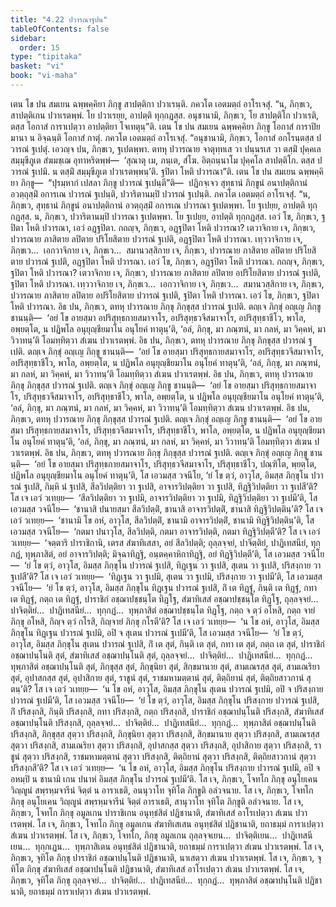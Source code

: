 ```yaml
---
title: "4.22 ปวารณาฐปน"
tableOfContents: false
sidebar:
  order: 15
type: "tipitaka"
basket: "vi"
book: "vi-maha"
---
```



<DynamicBreadcrumb />

<Division number="235" book="vi-maha">

<Paragraph number="1088" book="vi-maha">
เตน โข ปน สมเยน ฉพฺพคฺคิยา ภิกฺขู สาปตฺติกา ปวาเรนฺติ. ภควโต เอตมตฺถํ อาโรเจสุํ. “น, ภิกฺขเว, สาปตฺติเกน ปวาเรตพฺพํ. โย ปวาเรยฺย, อาปตฺติ ทุกฺกฏสฺส. อนุชานามิ, ภิกฺขเว, โย สาปตฺติโก ปวาเรติ, ตสฺส โอกาสํ การาเปตฺวา อาปตฺติยา โจเทตุนฺ”ติ.
</Paragraph>

<Paragraph number="1089" book="vi-maha">
เตน โข ปน สมเยน ฉพฺพคฺคิยา ภิกฺขู โอกาสํ การาปิยมานา น อิจฺฉนฺติ โอกาสํ กาตุํ. ภควโต เอตมตฺถํ อาโรเจสุํ. “อนุชานามิ, ภิกฺขเว, โอกาสํ อกโรนฺตสฺส ปวารณํ ฐเปตุํ. เอวญฺจ ปน, ภิกฺขเว, ฐเปตพฺพา. ตทหุ ปวารณาย จาตุทฺทเส วา ปนฺนรเส วา ตสฺมิํ ปุคฺคเล สมฺมุขีภูเต สํฆมชฺเฌ อุทาหริตพฺพํ—  ‘สุณาตุ เม, ภนฺเต, สํโฆ. อิตฺถนฺนาโม ปุคฺคโล สาปตฺติโก. ตสฺส ปวารณํ ฐเปมิ. น ตสฺมิํ สมฺมุขีภูเต ปวาเรตพฺพนฺ’ติ. ฐปิตา โหติ ปวารณา”ติ.
</Paragraph>

<Paragraph number="1090" book="vi-maha">
เตน โข ปน สมเยน ฉพฺพคฺคิยา ภิกฺขู—  “ปุรมฺหากํ เปสลา ภิกฺขู ปวารณํ ฐเปนฺตี”ติ—  ปฏิกจฺเจว สุทฺธานํ ภิกฺขูนํ อนาปตฺติกานํ อวตฺถุสฺมิํ อการเณ ปวารณํ ฐเปนฺติ, ปวาริตานมฺปิ ปวารณํ ฐเปนฺติ. ภควโต เอตมตฺถํ อาโรเจสุํ. “น, ภิกฺขเว, สุทฺธานํ ภิกฺขูนํ อนาปตฺติกานํ อวตฺถุสฺมิํ อการเณ ปวารณา ฐเปตพฺพา. โย ฐเปยฺย, อาปตฺติ ทุกฺกฏสฺส. น, ภิกฺขเว, ปวาริตานมฺปิ ปวารณา ฐเปตพฺพา. โย ฐเปยฺย, อาปตฺติ ทุกฺกฏสฺส.
</Paragraph>

</Division>
<Division number="236" book="vi-maha">

<Paragraph number="1091" book="vi-maha">
เอวํ โข, ภิกฺขเว, ฐปิตา โหติ ปวารณา, เอวํ อฏฺฐปิตา. กถญฺจ, ภิกฺขเว, อฏฺฐปิตา โหติ ปวารณา? เตวาจิกาย เจ, ภิกฺขเว, ปวารณาย ภาสิตาย ลปิตาย ปริโยสิตาย ปวารณํ ฐเปติ, อฏฺฐปิตา โหติ ปวารณา. เทฺววาจิกาย เจ, ภิกฺขเว…  เอกวาจิกาย เจ, ภิกฺขเว…  สมานวสฺสิกาย เจ, ภิกฺขเว, ปวารณาย ภาสิตาย ลปิตาย ปริโยสิตาย ปวารณํ ฐเปติ, อฏฺฐปิตา โหติ ปวารณา. เอวํ โข, ภิกฺขเว, อฏฺฐปิตา โหติ ปวารณา.
</Paragraph>

<Paragraph number="1092" book="vi-maha">
กถญฺจ, ภิกฺขเว, ฐปิตา โหติ ปวารณา? เตวาจิกาย เจ, ภิกฺขเว, ปวารณาย ภาสิตาย ลปิตาย อปริโยสิตาย ปวารณํ ฐเปติ, ฐปิตา โหติ ปวารณา. เทฺววาจิกาย เจ, ภิกฺขเว…  เอกวาจิกาย เจ, ภิกฺขเว…  สมานวสฺสิกาย เจ, ภิกฺขเว, ปวารณาย ภาสิตาย ลปิตาย อปริโยสิตาย ปวารณํ ฐเปติ, ฐปิตา โหติ ปวารณา. เอวํ โข, ภิกฺขเว, ฐปิตา โหติ ปวารณา.
</Paragraph>

</Division>
<Division number="237" book="vi-maha">

<Paragraph number="1093" book="vi-maha">
อิธ ปน, ภิกฺขเว, ตทหุ ปวารณาย ภิกฺขุ ภิกฺขุสฺส ปวารณํ ฐเปติ. ตญฺเจ ภิกฺขุํ อญฺเญ ภิกฺขู ชานนฺติ—  ‘อยํ โข อายสฺมา อปริสุทฺธกายสมาจาโร, อปริสุทฺธวจีสมาจาโร, อปริสุทฺธาชีโว, พาโล, อพฺยตฺโต, น ปฏิพโล อนุยุญฺชียมาโน อนุโยคํ ทาตุนฺ’ติ, ‘อลํ, ภิกฺขุ, มา ภณฺฑนํ, มา กลหํ, มา วิคฺคหํ, มา วิวาทนฺ’ติ โอมทฺทิตฺวา สํเฆน ปวาเรตพฺพํ.
</Paragraph>

<Paragraph number="1094" book="vi-maha">
อิธ ปน, ภิกฺขเว, ตทหุ ปวารณาย ภิกฺขุ ภิกฺขุสฺส ปวารณํ ฐเปติ. ตญฺเจ ภิกฺขุํ อญฺเญ ภิกฺขู ชานนฺติ—  ‘อยํ โข อายสฺมา ปริสุทฺธกายสมาจาโร, อปริสุทฺธวจีสมาจาโร, อปริสุทฺธาชีโว, พาโล, อพฺยตฺโต, น ปฏิพโล อนุยุญฺชียมาโน อนุโยคํ ทาตุนฺ’ติ, ‘อลํ, ภิกฺขุ, มา ภณฺฑนํ, มา กลหํ, มา วิคฺคหํ, มา วิวาทนฺ’ติ โอมทฺทิตฺวา สํเฆน ปวาเรตพฺพํ.
</Paragraph>

<Paragraph number="1095" book="vi-maha">
อิธ ปน, ภิกฺขเว, ตทหุ ปวารณาย ภิกฺขุ ภิกฺขุสฺส ปวารณํ ฐเปติ. ตญฺเจ ภิกฺขุํ อญฺเญ ภิกฺขู ชานนฺติ—  ‘อยํ โข อายสฺมา ปริสุทฺธกายสมาจาโร, ปริสุทฺธวจีสมาจาโร, อปริสุทฺธาชีโว, พาโล, อพฺยตฺโต, น ปฏิพโล อนุยุญฺชียมาโน อนุโยคํ ทาตุนฺ’ติ, ‘อลํ, ภิกฺขุ, มา ภณฺฑนํ, มา กลหํ, มา วิคฺคหํ, มา วิวาทนฺ’ติ โอมทฺทิตฺวา สํเฆน ปวาเรตพฺพํ.
</Paragraph>

<Paragraph number="1096" book="vi-maha">
อิธ ปน, ภิกฺขเว, ตทหุ ปวารณาย ภิกฺขุ ภิกฺขุสฺส ปวารณํ ฐเปติ. ตญฺเจ ภิกฺขุํ อญฺเญ ภิกฺขู ชานนฺติ—  ‘อยํ โข อายสฺมา ปริสุทฺธกายสมาจาโร, ปริสุทฺธวจีสมาจาโร, ปริสุทฺธาชีโว, พาโล, อพฺยตฺโต, น ปฏิพโล อนุยุญฺชียมาโน อนุโยคํ ทาตุนฺ’ติ, ‘อลํ, ภิกฺขุ, มา ภณฺฑนํ, มา กลหํ, มา วิคฺคหํ, มา วิวาทนฺ’ติ โอมทฺทิตฺวา สํเฆน ปวาเรตพฺพํ.
</Paragraph>

<Paragraph number="1097" book="vi-maha">
อิธ ปน, ภิกฺขเว, ตทหุ ปวารณาย ภิกฺขุ ภิกฺขุสฺส ปวารณํ ฐเปติ. ตญฺเจ ภิกฺขุํ อญฺเญ ภิกฺขู ชานนฺติ—  ‘อยํ โข อายสฺมา ปริสุทฺธกายสมาจาโร, ปริสุทฺธวจีสมาจาโร, ปริสุทฺธาชีโว, ปณฺฑิโต, พฺยตฺโต, ปฏิพโล อนุยุญฺชียมาโน อนุโยคํ ทาตุนฺ’ติ, โส เอวมสฺส วจนีโย, ‘ยํ โข ตฺวํ, อาวุโส, อิมสฺส ภิกฺขุโน ปวารณํ ฐเปสิ, กิมฺหิ นํ ฐเปสิ, สีลวิปตฺติยา วา ฐเปสิ, อาจารวิปตฺติยา วา ฐเปสิ, ทิฏฺฐิวิปตฺติยา วา ฐเปสี’ติ? โส เจ เอวํ วเทยฺย—  ‘สีลวิปตฺติยา วา ฐเปมิ, อาจารวิปตฺติยา วา ฐเปมิ, ทิฏฺฐิวิปตฺติยา วา ฐเปมี’ติ, โส เอวมสฺส วจนีโย—  ‘ชานาสิ ปนายสฺมา สีลวิปตฺติํ, ชานาสิ อาจารวิปตฺติํ, ชานาสิ ทิฏฺฐิวิปตฺตินฺ’ติ? โส เจ เอวํ วเทยฺย—  ‘ชานามิ โข อหํ, อาวุโส, สีลวิปตฺติํ, ชานามิ อาจารวิปตฺติํ, ชานามิ ทิฏฺฐิวิปตฺตินฺ’ติ, โส เอวมสฺส วจนีโย—  ‘กตมา ปนาวุโส, สีลวิปตฺติ, กตมา อาจารวิปตฺติ, กตมา ทิฏฺฐิวิปตฺตี’ติ? โส เจ เอวํ วเทยฺย—  ‘จตฺตาริ ปาราชิกานิ, เตรส สํฆาทิเสสา, อยํ สีลวิปตฺติ; ถุลฺลจฺจยํ, ปาจิตฺติยํ, ปาฏิเทสนียํ, ทุกฺกฏํ, ทุพฺภาสิตํ, อยํ อาจารวิปตฺติ; มิจฺฉาทิฏฺฐิ, อนฺตคฺคาหิกาทิฏฺฐิ, อยํ ทิฏฺฐิวิปตฺตี’ติ, โส เอวมสฺส วจนีโย—  ‘ยํ โข ตฺวํ, อาวุโส, อิมสฺส ภิกฺขุโน ปวารณํ ฐเปสิ, ทิฏฺเฐน วา ฐเปสิ, สุเตน วา ฐเปสิ, ปริสงฺกาย วา ฐเปสี’ติ? โส เจ เอวํ วเทยฺย—  ‘ทิฏฺเฐน วา ฐเปมิ, สุเตน วา ฐเปมิ, ปริสงฺกาย วา ฐเปมี’ติ, โส เอวมสฺส วจนีโย—  ‘ยํ โข ตฺวํ, อาวุโส, อิมสฺส ภิกฺขุโน ทิฏฺเฐน ปวารณํ ฐเปสิ, กิํ เต ทิฏฺฐํ, กินฺติ เต ทิฏฺฐํ, กทา เต ทิฏฺฐํ, กตฺถ เต ทิฏฺฐํ, ปาราชิกํ อชฺฌาปชฺชนฺโต ทิฏฺโฐ, สํฆาทิเสสํ อชฺฌาปชฺชนฺโต ทิฏฺโฐ, ถุลฺลจฺจยํ…  ปาจิตฺติยํ…  ปาฏิเทสนียํ…  ทุกฺกฏํ…  ทุพฺภาสิตํ อชฺฌาปชฺชนฺโต ทิฏฺโฐ, กตฺถ จ ตฺวํ อโหสิ, กตฺถ จายํ ภิกฺขุ อโหสิ, กิญฺจ ตฺวํ กโรสิ, กิญฺจายํ ภิกฺขุ กโรตี’ติ? โส เจ เอวํ วเทยฺย—  ‘น โข อหํ, อาวุโส, อิมสฺส ภิกฺขุโน ทิฏฺเฐน ปวารณํ ฐเปมิ, อปิ จ สุเตน ปวารณํ ฐเปมี’ติ, โส เอวมสฺส วจนีโย—  ‘ยํ โข ตฺวํ, อาวุโส, อิมสฺส ภิกฺขุโน สุเตน ปวารณํ ฐเปสิ, กิํ เต สุตํ, กินฺติ เต สุตํ, กทา เต สุตํ, กตฺถ เต สุตํ, ปาราชิกํ อชฺฌาปนฺโนติ สุตํ, สํฆาทิเสสํ อชฺฌาปนฺโนติ สุตํ, ถุลฺลจฺจยํ…  ปาจิตฺติยํ…  ปาฏิเทสนียํ…  ทุกฺกฏํ…  ทุพฺภาสิตํ อชฺฌาปนฺโนติ สุตํ, ภิกฺขุสฺส สุตํ, ภิกฺขุนิยา สุตํ, สิกฺขมานาย สุตํ, สามเณรสฺส สุตํ, สามเณริยา สุตํ, อุปาสกสฺส สุตํ, อุปาสิกาย สุตํ, ราชูนํ สุตํ, ราชมหามตฺตานํ สุตํ, ติตฺถิยานํ สุตํ, ติตฺถิยสาวกานํ สุตนฺ’ติ? โส เจ เอวํ วเทยฺย—  ‘น โข อหํ, อาวุโส, อิมสฺส ภิกฺขุโน สุเตน ปวารณํ ฐเปมิ, อปิ จ ปริสงฺกาย ปวารณํ ฐเปมี’ติ, โส เอวมสฺส วจนีโย—  ‘ยํ โข ตฺวํ, อาวุโส, อิมสฺส ภิกฺขุโน ปริสงฺกาย ปวารณํ ฐเปสิ, กิํ ปริสงฺกสิ, กินฺติ ปริสงฺกสิ, กทา ปริสงฺกสิ, กตฺถ ปริสงฺกสิ, ปาราชิกํ อชฺฌาปนฺโนติ ปริสงฺกสิ, สํฆาทิเสสํ อชฺฌาปนฺโนติ ปริสงฺกสิ, ถุลฺลจฺจยํ…  ปาจิตฺติยํ…  ปาฏิเทสนียํ…  ทุกฺกฏํ…  ทุพฺภาสิตํ อชฺฌาปนฺโนติ ปริสงฺกสิ, ภิกฺขุสฺส สุตฺวา ปริสงฺกสิ, ภิกฺขุนิยา สุตฺวา ปริสงฺกสิ, สิกฺขมานาย สุตฺวา ปริสงฺกสิ, สามเณรสฺส สุตฺวา ปริสงฺกสิ, สามเณริยา สุตฺวา ปริสงฺกสิ, อุปาสกสฺส สุตฺวา ปริสงฺกสิ, อุปาสิกาย สุตฺวา ปริสงฺกสิ, ราชูนํ สุตฺวา ปริสงฺกสิ, ราชมหามตฺตานํ สุตฺวา ปริสงฺกสิ, ติตฺถิยานํ สุตฺวา ปริสงฺกสิ, ติตฺถิยสาวกานํ สุตฺวา ปริสงฺกสี’ติ? โส เจ เอวํ วเทยฺย—  ‘น โข อหํ, อาวุโส, อิมสฺส ภิกฺขุโน ปริสงฺกาย ปวารณํ ฐเปมิ, อปิ จ อหมฺปิ น ชานามิ เกน ปนาหํ อิมสฺส ภิกฺขุโน ปวารณํ ฐเปมี’ติ. โส เจ, ภิกฺขเว, โจทโก ภิกฺขุ อนุโยเคน วิญฺญูนํ สพฺรหฺมจารีนํ จิตฺตํ น อาราเธติ, อนนุวาโท จุทิโต ภิกฺขูติ อลํวจนาย. โส เจ, ภิกฺขเว, โจทโก ภิกฺขุ อนุโยเคน วิญฺญูนํ สพฺรหฺมจารีนํ จิตฺตํ อาราเธติ, สานุวาโท จุทิโต ภิกฺขูติ อลํวจนาย. โส เจ, ภิกฺขเว, โจทโก ภิกฺขุ อมูลเกน ปาราชิเกน อนุทฺธํสิตํ ปฏิชานาติ, สํฆาทิเสสํ อาโรเปตฺวา สํเฆน ปวาเรตพฺพํ. โส เจ, ภิกฺขเว, โจทโก ภิกฺขุ อมูลเกน สํฆาทิเสเสน อนุทฺธํสิตํ ปฏิชานาติ, ยถาธมฺมํ การาเปตฺวา สํเฆน ปวาเรตพฺพํ. โส เจ, ภิกฺขเว, โจทโก, ภิกฺขุ อมูลเกน ถุลฺลจฺจเยน…  ปาจิตฺติเยน…  ปาฏิเทสนีเยน…  ทุกฺกเฏน…  ทุพฺภาสิเตน อนุทฺธํสิตํ ปฏิชานาติ, ยถาธมฺมํ การาเปตฺวา สํเฆน ปวาเรตพฺพํ. โส เจ, ภิกฺขเว, จุทิโต ภิกฺขุ ปาราชิกํ อชฺฌาปนฺโนติ ปฏิชานาติ, นาเสตฺวา สํเฆน ปวาเรตพฺพํ. โส เจ, ภิกฺขเว, จุทิโต ภิกฺขุ สํฆาทิเสสํ อชฺฌาปนฺโนติ ปฏิชานาติ, สํฆาทิเสสํ อาโรเปตฺวา สํเฆน ปวาเรตพฺพํ. โส เจ, ภิกฺขเว, จุทิโต ภิกฺขุ ถุลฺลจฺจยํ…  ปาจิตฺติยํ…  ปาฏิเทสนียํ…  ทุกฺกฏํ…  ทุพฺภาสิตํ อชฺฌาปนฺโนติ ปฏิชานาติ, ยถาธมฺมํ การาเปตฺวา สํเฆน ปวาเรตพฺพํ.
</Paragraph>
</Division>
